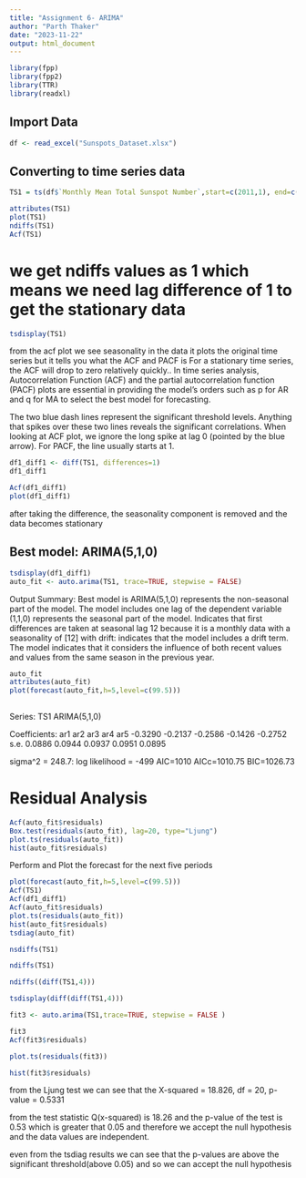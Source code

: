 ---
title: "Assignment 6- ARIMA"
author: "Parth Thaker"
date: "2023-11-22"
output: html_document
---

```{r}

library(fpp)
library(fpp2)
library(TTR)
library(readxl)

```

## Import Data

```{r}

df <- read_excel("Sunspots_Dataset.xlsx")

```

## Converting to time series data 

```{r}

TS1 = ts(df$`Monthly Mean Total Sunspot Number`,start=c(2011,1), end=c(2021,1),frequency = 12)

attributes(TS1)
plot(TS1)
ndiffs(TS1)
Acf(TS1)

```
# we get ndiffs values as 1 which means we need lag difference of 1 to get the stationary data 
```{r}

tsdisplay(TS1)

```


from the acf plot we see seasonality in the data 
it plots the original time series but it tells you what the ACF and PACF is
For a stationary time series, the ACF will drop to zero relatively quickly..
In time series analysis, Autocorrelation Function (ACF) and the partial autocorrelation function (PACF) 
plots are essential in providing the model’s orders such as p for AR and q for MA to select the best model for forecasting.

The two blue dash lines represent the significant threshold levels. 
Anything that spikes over these two lines reveals the significant correlations.
When looking at ACF plot, we ignore the long spike at lag 0 (pointed by the blue arrow). For PACF, the line usually starts at 1.

```{r}
df1_diff1 <- diff(TS1, differences=1)
df1_diff1

```

```{r}
Acf(df1_diff1)
plot(df1_diff1)

```
after taking the difference, the seasonality component is removed and the data becomes stationary

##  Best model: ARIMA(5,1,0)

```{r}
tsdisplay(df1_diff1)
auto_fit <- auto.arima(TS1, trace=TRUE, stepwise = FALSE)

```

  

Output Summary: Best model is ARIMA(5,1,0)  represents the non-seasonal part of the model. The model includes one lag of the dependent variable (1,1,0) represents the seasonal part of the model. Indicates that first differences are taken at seasonal lag 12 because it is a monthly data with a seasonality of [12] with drift: indicates that the model includes a drift term. The model indicates that it considers the influence of both recent values and values from the same season in the previous year.

```{r}

auto_fit
attributes(auto_fit)
plot(forecast(auto_fit,h=5,level=c(99.5)))
     
```
Series: TS1 
ARIMA(5,1,0) 

Coefficients:
          ar1      ar2      ar3      ar4      ar5
      -0.3290  -0.2137  -0.2586  -0.1426  -0.2752
s.e.   0.0886   0.0944   0.0937   0.0951   0.0895

sigma^2 = 248.7:  log likelihood = -499
AIC=1010   AICc=1010.75   BIC=1026.73

# Residual Analysis 

```{r}

Acf(auto_fit$residuals)
Box.test(residuals(auto_fit), lag=20, type="Ljung")
plot.ts(residuals(auto_fit))
hist(auto_fit$residuals)

```
 Perform and Plot the forecast for the next five periods
 
```{r}
plot(forecast(auto_fit,h=5,level=c(99.5)))
Acf(TS1)
Acf(df1_diff1)
Acf(auto_fit$residuals)
plot.ts(residuals(auto_fit))
hist(auto_fit$residuals)
tsdiag(auto_fit)

```


```{r}

nsdiffs(TS1)

```

```{r}

ndiffs(TS1)

```


```{r}

ndiffs((diff(TS1,4)))

```

```{r}
tsdisplay(diff(diff(TS1,4)))

```

```{r}
fit3 <- auto.arima(TS1,trace=TRUE, stepwise = FALSE )

```

```{r}
fit3
Acf(fit3$residuals)

```
```{r}
plot.ts(residuals(fit3))

```
```{r}

hist(fit3$residuals)

```
from the Ljung test we can see that the 
X-squared = 18.826, df = 20, p-value = 0.5331

from the test statistic Q(x-squared) is 18.26 and the 
p-value of the test is 0.53 which is greater that 0.05
and therefore we accept the null hypothesis and the 
data values are independent.


even from the tsdiag results we can see that the p-values are 
above the significant threshold(above 0.05) and so we can accept the null 
hypothesis




 





